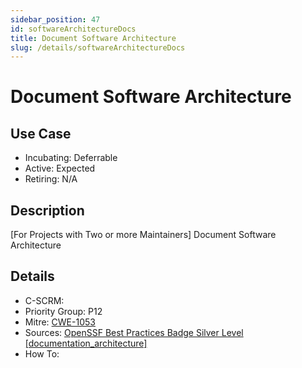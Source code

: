 ```yaml
---
sidebar_position: 47
id: softwareArchitectureDocs
title: Document Software Architecture
slug: /details/softwareArchitectureDocs
---
```


# Document Software Architecture

## Use Case

- Incubating: Deferrable
- Active: Expected
- Retiring: N/A

## Description

[For Projects with Two or more Maintainers] Document Software Architecture

## Details

- C-SCRM: 
- Priority Group: P12
- Mitre: [CWE-1053](https://cwe.mitre.org/data/definitions/1053.html)
- Sources: [OpenSSF Best Practices Badge Silver Level [documentation_architecture]](https://www.bestpractices.dev/en/criteria?details=true&rationale=true#1.documentation_architecture)
- How To: 

